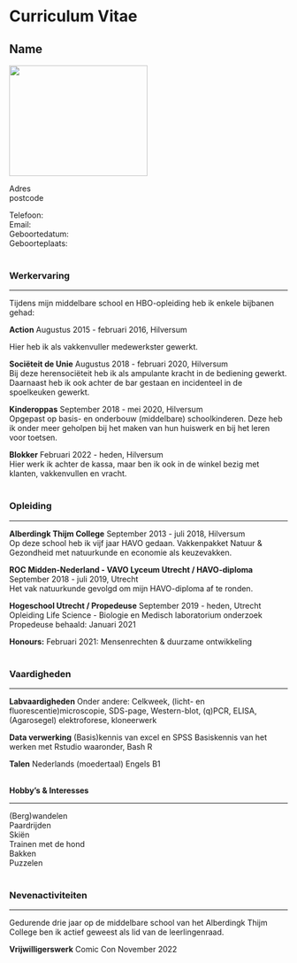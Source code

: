 # Curriculum Vitae {-}

## Name {-}
<img src="port_data/20220921_140223.jpg"
     width="250" 
     height="200"/>

Adres
<br/>
postcode

Telefoon:
<br/>
Email:
<br/>
Geboortedatum:
<br/>
Geboorteplaats:
<br/><br/>

### Werkervaring {-}
<hr />

Tijdens mijn middelbare school en HBO-opleiding heb ik enkele bijbanen gehad: 

**Action**
Augustus 2015 - februari 2016, Hilversum

Hier heb ik als vakkenvuller medewerkster gewerkt.

**Sociëteit de Unie**
Augustus 2018 - februari 2020, Hilversum
<br/>
Bij deze herensociëteit heb ik als ampulante kracht in de bediening gewerkt. Daarnaast heb ik ook achter de bar gestaan en incidenteel in de spoelkeuken gewerkt.
 
**Kinderoppas**
September 2018 - mei 2020, Hilversum
<br/>
Opgepast op basis- en onderbouw (middelbare) schoolkinderen. Deze heb ik onder meer geholpen bij het maken van hun huiswerk en bij het leren voor toetsen.

**Blokker**
Februari 2022 - heden, Hilversum
<br/>
Hier werk ik achter de kassa, maar ben ik ook in de winkel bezig met klanten, vakkenvullen en vracht. 
<br/><br/>

### Opleiding {-}
<hr />

**Alberdingk Thijm College**
September 2013 - juli 2018, Hilversum
<br/>
Op deze school heb ik vijf jaar HAVO gedaan.
Vakkenpakket Natuur & Gezondheid met natuurkunde en economie als keuzevakken.

**ROC Midden-Nederland - VAVO Lyceum Utrecht / HAVO-diploma**
September 2018 - juli 2019, Utrecht
<br/>
Het vak natuurkunde gevolgd om mijn HAVO-diploma af te ronden.

**Hogeschool Utrecht / Propedeuse**
September 2019 - heden, Utrecht
<br/>
Opleiding Life Science - Biologie en Medisch laboratorium onderzoek
Propedeuse behaald: Januari 2021

**Honours:**
Februari 2021: Mensenrechten & duurzame ontwikkeling
<br/><br/>

### Vaardigheden {-}
<hr />

**Labvaardigheden**
Onder andere:
Celkweek, (licht- en fluorescentie)microscopie, SDS-page, Western-blot, (q)PCR, ELISA, (Agarosegel) elektroforese, kloneerwerk

**Data verwerking**
(Basis)kennis van excel en SPSS
Basiskennis van het werken met Rstudio waaronder,
  Bash
  R

**Talen**
Nederlands (moedertaal)
Engels B1
<br/><br/>

**Hobby’s & Interesses**
<hr />
(Berg)wandelen
<br/>
Paardrijden
<br/>
Skiën
<br/>
Trainen met de hond
<br/>
Bakken
<br/>
Puzzelen
<br/><br/>

### Nevenactiviteiten {-}
<hr />

Gedurende drie jaar op de middelbare school van het Alberdingk Thijm College ben ik actief geweest als lid van de leerlingenraad.

**Vrijwilligerswerk**
Comic Con November 2022
